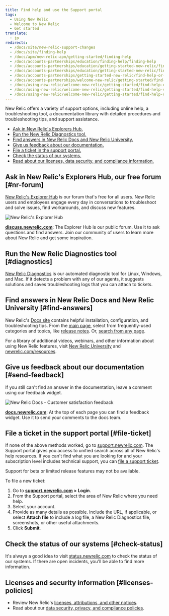 ```yaml
---
title: Find help and use the Support portal
tags:
  - Using New Relic
  - Welcome to New Relic
  - Get started
translate:
  - jp
redirects:
  - /docs/site/new-relic-support-changes
  - /docs/site/finding-help
  - /docs/apm/new-relic-apm/getting-started/finding-help
  - /docs/accounts-partnerships/education/finding-help/finding-help
  - /docs/accounts-partnerships/education/getting-started-new-relic/finding-help
  - /docs/accounts-partnerships/education/getting-started-new-relic/find-help-or-file-support-ticket
  - /docs/accounts-partnerships/getting-started-new-relic/find-help-or-file-support-ticket
  - /docs/accounts-partnerships/welcome-new-relic/getting-started/find-help-or-file-support-ticket
  - /docs/using-new-relic/welcome-new-relic/getting-started/find-help-or-file-support-ticket
  - /docs/using-new-relic/welcome-new-relic/getting-started/find-help-support-portal
  - /docs/using-new-relic/welcome-new-relic/getting-started/find-help-use-support-portal
---
```


New Relic offers a variety of support options, including online help, a troubleshooting tool, a documentation library with detailed procedures and troubleshooting tips, and support assistance.

* [Ask in New Relic's Explorers Hub.](#nr-forum)
* [Run the New Relic Diagnostics tool.](#diagnostics)
* [Find answers in New Relic Docs and New Relic University.](#find-answers)
* [Give us feedback about our documentation.](#send-feedback)
* [File a ticket in the support portal.](#file-ticket)
* [Check the status of our systems.](#check-status)
* [Read about our licenses, data security, and compliance information.](#licenses-policies)

## Ask in New Relic's Explorers Hub, our free forum [#nr-forum]

[New Relic's Explorer Hub](https://discuss.newrelic.com/) is our forum that's free for all users. New Relic users and employees engage every day in conversations to troubleshoot and solve issues, find workarounds, and discuss new features.

![New Relic's Explorer Hub](./images/new-relic-explorers-hub.png "New Relic's Explorer Hub")

[**discuss.newrelic.com**](https://discuss.newrelic.com/): The Explorer Hub is our public forum. Use it to ask questions and find answers. Join our community of users to learn more about New Relic and get some inspiration.

## Run the New Relic Diagnostics tool [#diagnostics]

[New Relic Diagnostics](/docs/using-new-relic/cross-product-functions/troubleshooting/new-relic-diagnostics) is our automated diagnostic tool for Linux, Windows, and Mac. If it detects a problem with any of our agents, it suggests solutions and saves troubleshooting logs that you can attach to tickets.

## Find answers in New Relic Docs and New Relic University [#find-answers]

New Relic's [Docs site](https://docs.newrelic.com/) contains helpful installation, configuration, and troubleshooting tips. From the [main page](http://docs.newrelic.com), select from frequently-used categories and topics, like [release notes](/docs/release-notes). Or, [search from any page](http://docs.newrelic.com/search).

For a library of additional videos, webinars, and other information about using New Relic features, visit [New Relic University](https://learn.newrelic.com/) and [newrelic.com/resources](https://newrelic.com/resources/videos).

## Give us feedback about our documentation [#send-feedback]

If you still can't find an answer in the documentation, leave a comment using our feedback widget.

![New Relic Docs - Customer satisfaction feedback](./images/docs-csat-widget.png "New Relic Docs - Customer satisfaction feedback")

[**docs.newrelic.com**](http://docs.newrelic.com): At the top of each page you can find a feedback widget. Use it to send your comments to the docs team.

## File a ticket in the support portal [#file-ticket]

If none of the above methods worked, go to [support.newrelic.com](https://support.newrelic.com/home). The Support portal gives you access to unified search across all of New Relic's help resources. If you can't find what you are looking for and your subscription level includes technical support, you can [file a support ticket](https://support.newrelic.com/tickets).

<Callout variant="important">
  Support for beta or limited release features may not be available.
</Callout>

To file a new ticket:

1. Go to **[support.newrelic.com](https://support.newrelic.com) > Login**.
2. From the Support portal, select the area of New Relic where you need help.
3. Select your account.
4. Provide as many details as possible. Include the URL, if applicable, or select **Attach file** to include a log file, a New Relic Diagnostics file, screenshots, or other useful attachments.
5. Click **Submit**.

## Check the status of our systems [#check-status]

It's always a good idea to visit [status.newrelic.com](https://status.newrelic.com/) to check the status of our systems. If there are open incidents, you'll be able to find more information.

## Licenses and security information [#licenses-policies]

* Review New Relic's [licenses, attributions, and other notices](/docs/licenses).
* Read about our [data security, privacy, and compliance policies](/docs/security).
